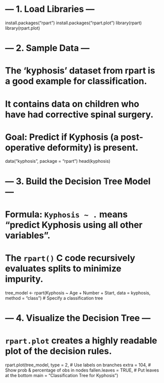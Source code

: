 
# --- 1. Load Libraries ---
install.packages("rpart")
install.packages("rpart.plot")
library(rpart)
library(rpart.plot)

# --- 2. Sample Data ---
# The 'kyphosis' dataset from rpart is a good example for classification.
# It contains data on children who have had corrective spinal surgery.
# Goal: Predict if Kyphosis (a post-operative deformity) is present.
data("kyphosis", package = "rpart")
head(kyphosis)

# --- 3. Build the Decision Tree Model ---
# Formula: `Kyphosis ~ .` means "predict Kyphosis using all other variables".
# The `rpart()` C code recursively evaluates splits to minimize impurity.
tree_model <- rpart(Kyphosis ~ Age + Number + Start,
                    data = kyphosis,
                    method = "class") # Specify a classification tree

# --- 4. Visualize the Decision Tree ---
# `rpart.plot` creates a highly readable plot of the decision rules.
rpart.plot(tree_model,
           type = 2,           # Use labels on branches
           extra = 104,        # Show prob & percentage of obs in nodes
           fallen.leaves = TRUE, # Put leaves at the bottom
           main = "Classification Tree for Kyphosis")
